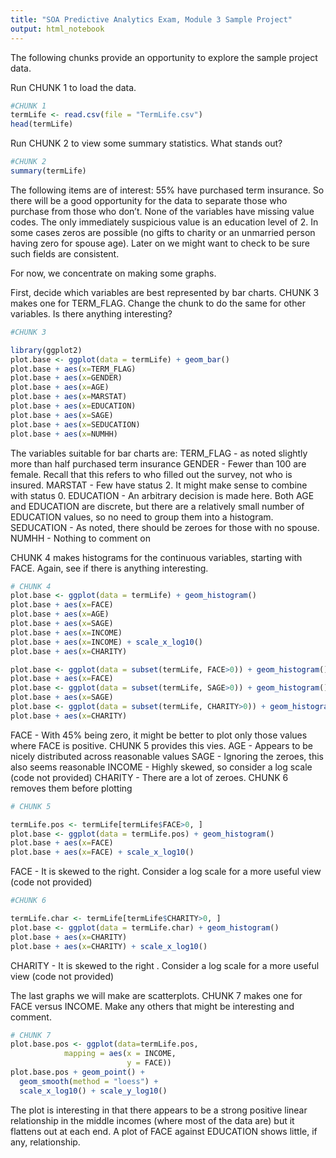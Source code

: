---
title: "SOA Predictive Analytics Exam, Module 3 Sample Project"
output: html_notebook
---

The following chunks provide an opportunity to explore the sample project data.

Run CHUNK 1 to load the data.

```{r}
#CHUNK 1
termLife <- read.csv(file = "TermLife.csv")
head(termLife)
```

Run CHUNK 2 to view some summary statistics. What stands out?

```{r}
#CHUNK 2
summary(termLife)
```

The following items are of interest:
55% have purchased term insurance. So there will be a good opportunity for the data to separate those who purchase from those who don't.
None of the variables have missing value codes. The only immediately suspicious value is an education level of 2.
In some cases zeros are possible (no gifts to charity or an unmarried person having zero for spouse age).
Later on we might want to check to be sure such fields are consistent.

For now, we concentrate on making some graphs.

First, decide which variables are best represented by bar charts. CHUNK 3 makes one for TERM_FLAG. Change the chunk to do the same for other variables. Is there anything interesting?

```{r}
#CHUNK 3

library(ggplot2)
plot.base <- ggplot(data = termLife) + geom_bar()
plot.base + aes(x=TERM_FLAG)
plot.base + aes(x=GENDER)
plot.base + aes(x=AGE)
plot.base + aes(x=MARSTAT)
plot.base + aes(x=EDUCATION)
plot.base + aes(x=SAGE)
plot.base + aes(x=SEDUCATION)
plot.base + aes(x=NUMHH)


```

The variables suitable for bar charts are:
TERM_FLAG - as noted slightly more than half purchased term insurance
GENDER - Fewer than 100 are female. Recall that this refers to who filled out the survey, not who is insured.
MARSTAT - Few have status 2. It might make sense to combine with status 0.
EDUCATION - An arbitrary decision is made here. Both AGE and EDUCATION are discrete, but there are a relatively small number of EDUCATION values, so no need to group them into a histogram.
SEDUCATION - As noted, there should be zeroes for those with no spouse.
NUMHH - Nothing to comment on

CHUNK 4 makes histograms for the continuous variables, starting with FACE. Again, see if there is anything interesting.

```{r}
# CHUNK 4
plot.base <- ggplot(data = termLife) + geom_histogram()
plot.base + aes(x=FACE)
plot.base + aes(x=AGE)
plot.base + aes(x=SAGE)
plot.base + aes(x=INCOME)
plot.base + aes(x=INCOME) + scale_x_log10()
plot.base + aes(x=CHARITY)

plot.base <- ggplot(data = subset(termLife, FACE>0)) + geom_histogram()
plot.base + aes(x=FACE)
plot.base <- ggplot(data = subset(termLife, SAGE>0)) + geom_histogram()
plot.base + aes(x=SAGE)
plot.base <- ggplot(data = subset(termLife, CHARITY>0)) + geom_histogram()
plot.base + aes(x=CHARITY)

```

FACE - With 45% being zero, it might be better to plot only those values where FACE is positive. CHUNK 5 provides this vies.
AGE - Appears to be nicely distributed across reasonable values
SAGE - Ignoring the zeroes, this also seems reasonable
INCOME - Highly skewed, so consider a log scale (code not provided)
CHARITY - There are a lot of zeroes. CHUNK 6 removes them before plotting

```{r}
# CHUNK 5

termLife.pos <- termLife[termLife$FACE>0, ]
plot.base <- ggplot(data = termLife.pos) + geom_histogram()
plot.base + aes(x=FACE)
plot.base + aes(x=FACE) + scale_x_log10()
```

FACE - It is skewed to the right. Consider a log scale for a more useful view (code not provided)

```{r}
#CHUNK 6

termLife.char <- termLife[termLife$CHARITY>0, ]
plot.base <- ggplot(data = termLife.char) + geom_histogram()
plot.base + aes(x=CHARITY)
plot.base + aes(x=CHARITY) + scale_x_log10()
```

CHARITY - It is skewed to the right . Consider a log scale for a more useful view (code not provided)

The last graphs we will make are scatterplots. CHUNK 7 makes one for FACE versus INCOME. Make any others that might be interesting and comment.

```{r}
# CHUNK 7
plot.base.pos <- ggplot(data=termLife.pos,
            mapping = aes(x = INCOME,
                          y = FACE))
plot.base.pos + geom_point() +
  geom_smooth(method = "loess") +
  scale_x_log10() + scale_y_log10()

```

The plot is interesting in that there appears to be a strong positive linear relationship in the middle incomes (where most of the data are) but it flattens out at each end. A plot of FACE against EDUCATION shows little, if any, relationship.

